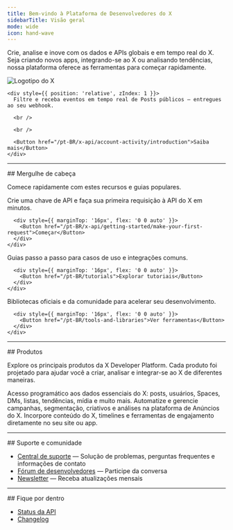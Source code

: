 ```yaml
---
title: Bem-vindo à Plataforma de Desenvolvedores do X
sidebarTitle: Visão geral
mode: wide
icon: hand-wave
---
```



Crie, analise e inove com os dados e APIs globais e em tempo real do X. Seja criando novos apps, integrando-se ao X ou analisando tendências, nossa plataforma oferece as ferramentas para começar rapidamente.

<Card title="Webhooks do Fluxo filtrado: já disponível" icon="bolt" iconType="solid">
  <div
    style={{
position: 'relative',
minHeight: '90px'
}}
  >
    <div
      style={{
position: 'absolute',
top: '25%',
left: '85%',
transform: 'translate(-50%, -50%)',
opacity: 0.10,
zIndex: 0,
width: '40%',
maxWidth: '320px',
pointerEvents: 'none',
filter: 'grayscale(1)'
}}
    >
      <img src="/logo/logo.svg" alt="Logotipo do X" style={{ width: '100%' }} />
    </div>

    <div style={{ position: 'relative', zIndex: 1 }}>
      Filtre e receba eventos em tempo real de Posts públicos — entregues ao seu webhook.

      <br />

      <br />

      <Button href="/pt-BR/x-api/account-activity/introduction">Saiba mais</Button>
    </div>
  </div>
</Card>

---

<div id="jump-right-in">
  ## Mergulhe de cabeça
</div>

Comece rapidamente com estes recursos e guias populares.

<div className="grid md:grid-cols-3 gap-6 my-8">
  <Card title="Quickstart" icon="rocket" iconType="solid" href="/pt-BR/x-api/getting-started/make-your-first-request">
    <div style={{ minHeight: '120px', display: 'flex', flexDirection: 'column' }}>
      <div style={{ flex: '1 1 auto' }}>
        Crie uma chave de API e faça sua primeira requisição à API do X em minutos.
      </div>

      <div style={{ marginTop: '16px', flex: '0 0 auto' }}>
        <Button href="/pt-BR/x-api/getting-started/make-your-first-request">Começar</Button>
      </div>
    </div>
  </Card>

  <Card title="Tutorials" icon="book" iconType="solid" href="/pt-BR/tutorials">
    <div style={{ minHeight: '120px', display: 'flex', flexDirection: 'column' }}>
      <div style={{ flex: '1 1 auto' }}>
        Guias passo a passo para casos de uso e integrações comuns.
      </div>

      <div style={{ marginTop: '16px', flex: '0 0 auto' }}>
        <Button href="/pt-BR/tutorials">Explorar tutoriais</Button>
      </div>
    </div>
  </Card>

  <Card title="Tools & SDKs" icon="toolbox" iconType="solid" href="/pt-BR/tools-and-libraries">
    <div style={{ minHeight: '120px', display: 'flex', flexDirection: 'column' }}>
      <div style={{ flex: '1 1 auto' }}>
        Bibliotecas oficiais e da comunidade para acelerar seu desenvolvimento.
      </div>

      <div style={{ marginTop: '16px', flex: '0 0 auto' }}>
        <Button href="/pt-BR/tools-and-libraries">Ver ferramentas</Button>
      </div>
    </div>
  </Card>
</div>

---

<div id="products">
  ## Produtos
</div>

Explore os principais produtos da X Developer Platform. Cada produto foi projetado para ajudar você a criar, analisar e integrar-se ao X de diferentes maneiras.

<CardGroup cols={3}>
  <Card title="X API" icon="square-x-twitter" iconType="solid" href="/pt-BR/x-api/introduction">
    Acesso programático aos dados essenciais do X: posts, usuários, Spaces, DMs, listas, tendências, mídia e muito mais.
  </Card>

  <Card title="X Ads API" icon="rectangle-ad" iconType="solid" href="/pt-BR/x-ads-api/introduction">
    Automatize e gerencie campanhas, segmentação, criativos e análises na plataforma de Anúncios do X.
  </Card>

  <Card title="X for Websites" icon="laptop-code" iconType="solid" href="https://developer.x.com/en/docs/twitter-for-websites.html">
    Incorpore conteúdo do X, timelines e ferramentas de engajamento diretamente no seu site ou app.
  </Card>
</CardGroup>

---

<div id="support-community">
  ## Suporte e comunidade
</div>

- [Central de suporte](https://developer.x.com/en/support) — Solução de problemas, perguntas frequentes e informações de contato
- [Fórum de desenvolvedores](https://devcommunity.x.com) — Participe da conversa
- [Newsletter](https://docs.x.com/pt-BR/resources/newsletter) — Receba atualizações mensais

---

<div id="stay-informed">
  ## Fique por dentro
</div>

- [Status da API](https://docs.x.com/pt-BR/status)
- [Changelog](https://docs.x.com/pt-BR/changelog)